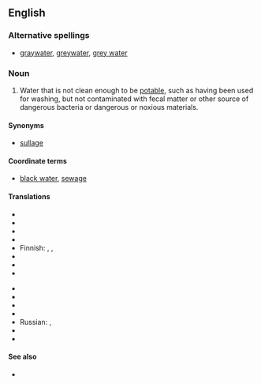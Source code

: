 ==English==

===Alternative spellings===
* [[graywater]], [[greywater]], [[grey water]]

===Noun===
{{en-noun|sg=[[gray]] [[water]]|-}}

# Water that is not clean enough to be [[potable]], such as having been used for washing, but not contaminated with fecal matter or other source of dangerous bacteria or dangerous or noxious materials.

====Synonyms====
* [[sullage]]

====Coordinate terms====
* [[black water]], [[sewage]]

====Translations====
{{trans-top|non-potable, but non-toxic water}}
* {{trreq|Arabic}}
* {{trreq|Armenian}}
* {{trreq|Chinese}}
* {{trreq|Dutch}}
* Finnish: {{t|fi|harmaa}} {{t|fi|vesi}}, {{t|fi|harmaavesi}}, {{t|fi|pesuvesi}}
* {{trreq|French}}
* {{trreq|German}}
* {{trreq|Hindi}}
{{trans-mid}}
* {{trreq|Italian}}
* {{trreq|Japanese}}
* {{trreq|Korean}}
* {{trreq|Portuguese}}
* Russian: {{t|ru|серая вода|f|tr=séraja vodá|sc=Cyrl}}, {{t|ru|бытовые сточные воды|f|p|tr=bytovýje stóčnyje vódy|sc=Cyrl}}
* {{trreq|Spanish}}
* {{trreq|Vietnamese}}
{{trans-bottom}}

====See also====
* {{pedia}}
